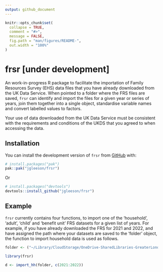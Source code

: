 ```yaml
---
output: github_document
---
```


<!-- README.md is generated from README.Rmd. Please edit that file -->

```r
knitr::opts_chunk$set(
  collapse = TRUE,
  comment = "#>",
  message = FALSE,
  fig.path = "man/figures/README-",
  out.width = "100%"
)
```

# frsr [under development]

<!-- badges: start -->
<!-- badges: end -->

An work-in-progress R package to facilitate the importation of Family Resources Survey (EHS) data files that you have already downloaded from the UK Data Service. When pointed to a folder where the FRS files are saved, `frsr` can identify and import the files for a given year or series of years, join them together into a single object, standardise variable names and convert labelled values to factors.

Your use of data downloaded from the UK Data Service must  be consistent with the requirements and conditions of the UKDS that you agreed to when accessing the data.

## Installation

You can install the development version of `frsr` from [GitHub](https://github.com/) with:

``` r
# install.packages("pak")
pak::pak("jgleeson/frsr")
```

Or

``` r
# install.packages("devtools")
devtools::install_github("jgleeson/frsr")
```

## Example

`frsr` currently contains four functions, to import one of the 'household', 'adult', 'child' and 'benefit unit' FRS datasets for a given list of years. For example, if you have already downloaded the FRS for 2021 and 2022, and have assigned the path where your datasets are saved to the 'folder' object, the function to import household data is used as follows.

```r
folder <- ("~/Library/CloudStorage/OneDrive-SharedLibraries-GreaterLondonAuthority/HL_HOU_Policy - Documents/Analysis team/Housing Research Notes/Disability & Housing Research Note/Data/FRS/")
```
```r
library(frsr)

d <- import_hh(folder, c(2021:2022))
```
